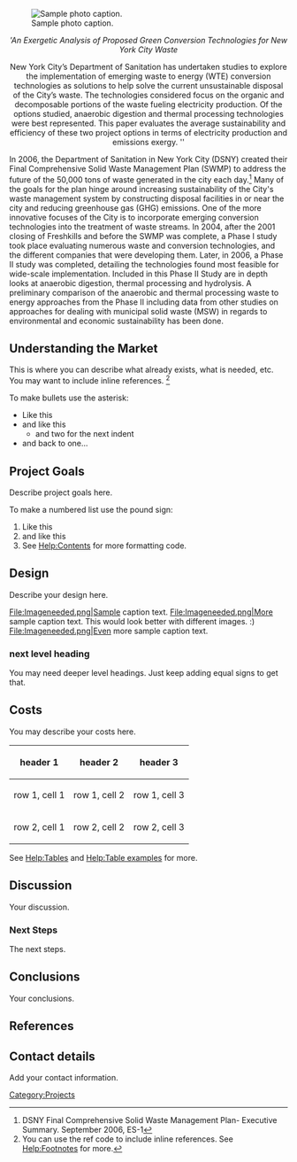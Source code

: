 <!-- Comments that appear only in the edit view are formatted like this. -->
<!-- These comments are offered as an aid as you get started. Remove as you wish. -->
<!-- next line is the code for inserting an image; delete if you don't have an image yet -->
[[File:Imageneeded.png|thumb|right|Sample photo caption.]]

<center>'''An Exergetic Analysis of Proposed Green Conversion Technologies for New York City Waste''

New York City’s Department of Sanitation has undertaken studies to explore the implementation of emerging waste to energy (WTE) conversion technologies as solutions to help solve the current unsustainable disposal of the City’s waste. The technologies considered focus on the organic and decomposable portions of the waste fueling electricity production. Of the options studied, anaerobic digestion and thermal processing technologies were best represented. This paper evaluates the average sustainability and efficiency of these two project options in terms of electricity production and emissions exergy. ''</center>

In 2006, the Department of Sanitation in New York City (DSNY) created their Final Comprehensive Solid Waste Management Plan (SWMP) to address the future of the 50,000 tons of waste generated in the city each day.<ref>
DSNY Final Comprehensive Solid Waste Management Plan- Executive Summary. September 2006, ES-1
</ref> Many of the goals for the plan hinge around increasing sustainability of the City's waste management system by constructing disposal facilities in or near the city and reducing greenhouse gas (GHG) emissions. One of the more innovative focuses of the City is to incorporate emerging conversion technologies into the treatment of waste streams. In 2004, after the 2001 closing of Freshkills and before the SWMP was complete, a Phase I study took place evaluating numerous waste and conversion technologies, and the different companies that were developing them. Later, in 2006, a Phase II study was completed, detailing the technologies found most feasible for wide-scale implementation. Included in this Phase II Study are in depth looks at anaerobic digestion, thermal processing and hydrolysis. A preliminary comparison of the anaerobic and thermal processing waste to energy approaches from the Phase II including data from other studies on approaches for dealing with municipal solid waste (MSW) in regards to environmental and economic sustainability has been done. 

== Understanding the Market ==
This is where you can describe what already exists, what is needed, etc.  You may want to include inline references. <ref> You can use the ref code to include inline references.  See [[Help:Footnotes]] for more.</ref>

To make bullets use the asterisk:
* Like this
* and like this
** and two for the next indent
* and back to one...

== Project Goals ==
Describe project goals here.

To make a numbered list use the pound sign:
# Like this
# and like this
# See [[Help:Contents]] for more formatting code.

== Design ==
Describe your design here.  

<!-- Here is a sample gallery.  -->
<gallery caption="Sample gallery">
File:Imageneeded.png|Sample caption text.
File:Imageneeded.png|More sample caption text. This would look better with different images. :)
File:Imageneeded.png|Even more sample caption text. 
</gallery>

=== next level heading ===
You may need deeper level headings.  Just keep adding equal signs to get that.

== Costs ==
You may describe your costs here.
{| class="wikitable"
|-
! header 1
! header 2
! header 3
|-
| row 1, cell 1
| row 1, cell 2
| row 1, cell 3
|-
| row 2, cell 1
| row 2, cell 2
| row 2, cell 3
|}
See [[Help:Tables]] and [[Help:Table examples]] for more.

== Discussion ==
Your discussion.

=== Next Steps ===
The next steps.

== Conclusions ==
Your conclusions.

== References ==
<!-- This code is for placing the citation you included above.  If you did not use the <ref> code, please delete this. -->
<references/>

== Contact details ==
Add your contact information.  

<!-- Don't change the next line unless you intend to change the categorization -->
<!-- Do add additional, appropriate categories.  See http://www.appropedia.org/Appropedia:CategoryTree for ideas. -->
[[Category:Projects]]